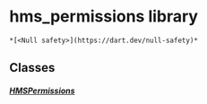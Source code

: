 # hms_permissions library

    *[<Null safety>](https://dart.dev/null-safety)*

## Classes

##### [HMSPermissions](../model_hms_permissions/HMSPermissions-class)
